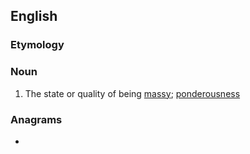 ==English==

===Etymology===
{{suffix|en|massy|ness}}

===Noun===
{{en-noun|-}}

# The state or quality of being [[massy]]; [[ponderousness]]

===Anagrams===
* {{l|en|amissness}}